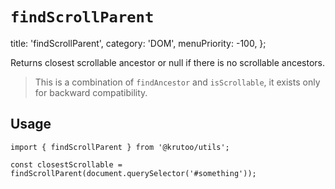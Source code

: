 # `findScrollParent`

  title: 'findScrollParent',
  category: 'DOM',
  menuPriority: -100,
};

Returns closest scrollable ancestor or null if there is no scrollable ancestors.

> This is a combination of `findAncestor` and `isScrollable`, it exists only for backward compatibility.

## Usage

```tsx
import { findScrollParent } from '@krutoo/utils';

const closestScrollable = findScrollParent(document.querySelector('#something'));
```
